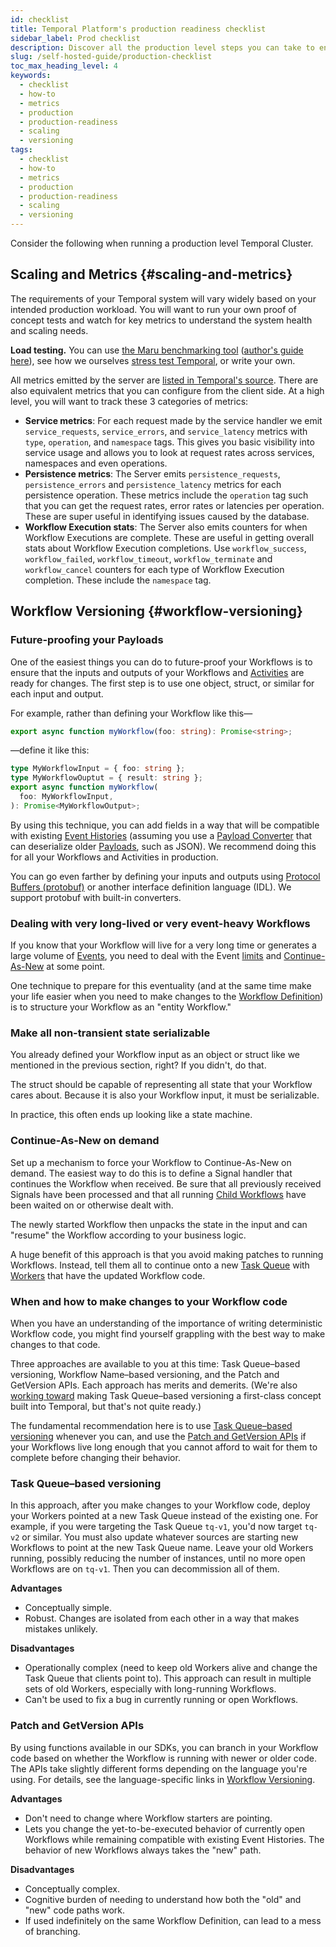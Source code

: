 ```yaml
---
id: checklist
title: Temporal Platform's production readiness checklist
sidebar_label: Prod checklist
description: Discover all the production level steps you can take to ensure a smooth deployment.
slug: /self-hosted-guide/production-checklist
toc_max_heading_level: 4
keywords:
  - checklist
  - how-to
  - metrics
  - production
  - production-readiness
  - scaling
  - versioning
tags:
  - checklist
  - how-to
  - metrics
  - production
  - production-readiness
  - scaling
  - versioning
---
```


Consider the following when running a production level Temporal Cluster.

## Scaling and Metrics {#scaling-and-metrics}

The requirements of your Temporal system will vary widely based on your intended production workload.
You will want to run your own proof of concept tests and watch for key metrics to understand the system health and scaling needs.

**Load testing.** You can use [the Maru benchmarking tool](https://github.com/temporalio/maru/) ([author's guide here](https://mikhail.io/2021/03/maru-load-testing-tool-for-temporal-workflows/)), see how we ourselves [stress test Temporal](https://temporal.io/blog/temporal-deep-dive-stress-testing/), or write your own.

All metrics emitted by the server are [listed in Temporal's source](https://github.com/temporalio/temporal/blob/main/common/metrics/defs.go).
There are also equivalent metrics that you can configure from the client side.
At a high level, you will want to track these 3 categories of metrics:

- **Service metrics**: For each request made by the service handler we emit `service_requests`, `service_errors`, and `service_latency` metrics with `type`, `operation`, and `namespace` tags.
  This gives you basic visibility into service usage and allows you to look at request rates across services, namespaces and even operations.
- **Persistence metrics**: The Server emits `persistence_requests`, `persistence_errors` and `persistence_latency` metrics for each persistence operation.
  These metrics include the `operation` tag such that you can get the request rates, error rates or latencies per operation.
  These are super useful in identifying issues caused by the database.
- **Workflow Execution stats**: The Server also emits counters for when Workflow Executions are complete.
  These are useful in getting overall stats about Workflow Execution completions.
  Use `workflow_success`, `workflow_failed`, `workflow_timeout`, `workflow_terminate` and `workflow_cancel` counters for each type of Workflow Execution completion.
  These include the `namespace` tag.

## Workflow Versioning {#workflow-versioning}

### Future-proofing your Payloads

One of the easiest things you can do to future-proof your Workflows is to ensure that the inputs and outputs of your Workflows and [Activities](/activities) are ready for changes.
The first step is to use one object, struct, or similar for each input and output.

For example, rather than defining your Workflow like this—

```typescript
export async function myWorkflow(foo: string): Promise<string>;
```

—define it like this:

```typescript
type MyWorkflowInput = { foo: string };
type MyWorkflowOuptut = { result: string };
export async function myWorkflow(
  foo: MyWorkflowInput,
): Promise<MyWorkflowOutput>;
```

By using this technique, you can add fields in a way that will be compatible with existing [Event Histories](/workflows#event-history) (assuming you use a [Payload Converter](/dataconversion#payload-converter) that can deserialize older [Payloads](/dataconversion#payload), such as JSON).
We recommend doing this for all your Workflows and Activities in production.

You can go even farther by defining your inputs and outputs using [Protocol Buffers (protobuf)](https://protobuf.dev/) or another interface definition language (IDL).
We support protobuf with built-in converters.

### Dealing with very long-lived or very event-heavy Workflows

If you know that your Workflow will live for a very long time or generates a large volume of [Events](/workflows#event), you need to deal with the Event [limits](/workflows#limits) and [Continue-As-New](/workflows#continue-as-new) at some point.

One technique to prepare for this eventuality (and at the same time make your life easier when you need to make changes to the [Workflow Definition](/workflows#workflow-definition)) is to structure your Workflow as an "entity Workflow."

### Make all non-transient state serializable

You already defined your Workflow input as an object or struct like we mentioned in the previous section, right?
If you didn't, do that.

The struct should be capable of representing all state that your Workflow cares about.
Because it is also your Workflow input, it must be serializable.

In practice, this often ends up looking like a state machine.

### Continue-As-New on demand

Set up a mechanism to force your Workflow to Continue-As-New on demand.
The easiest way to do this is to define a Signal handler that continues the Workflow when received.
Be sure that all previously received Signals have been processed and that all running [Child Workflows](/encyclopedia/child-workflows) have been waited on or otherwise dealt with.

The newly started Workflow then unpacks the state in the input and can "resume" the Workflow according to your business logic.

A huge benefit of this approach is that you avoid making patches to running Workflows.
Instead, tell them all to continue onto a new [Task Queue](/workers#task-queue) with [Workers](/workers) that have the updated Workflow code.

### When and how to make changes to your Workflow code

When you have an understanding of the importance of writing deterministic Workflow code, you might find yourself grappling with the best way to make changes to that code.

Three approaches are available to you at this time: Task Queue–based versioning, Workflow Name–based versioning, and the Patch and GetVersion APIs.
Each approach has merits and demerits.
(We're also [working toward](https://github.com/temporalio/proposals/blob/master/versioning/worker-versions.md) making Task Queue–based versioning a first-class concept built into Temporal, but that's not quite ready.)

The fundamental recommendation here is to use [Task Queue–based versioning](#task-queuebased-versioning) whenever you can, and use the [Patch and GetVersion APIs](#patch-and-getversion-apis) if your Workflows live long enough that you cannot afford to wait for them to complete before changing their behavior.

### Task Queue–based versioning

In this approach, after you make changes to your Workflow code, deploy your Workers pointed at a new Task Queue instead of the existing one.
For example, if you were targeting the Task Queue `tq-v1`, you'd now target `tq-v2` or similar.
You must also update whatever sources are starting new Workflows to point at the new Task Queue name.
Leave your old Workers running, possibly reducing the number of instances, until no more open Workflows are on `tq-v1`.
Then you can decommission all of them.

**Advantages**

- Conceptually simple.
- Robust.
  Changes are isolated from each other in a way that makes mistakes unlikely.

**Disadvantages**

- Operationally complex (need to keep old Workers alive and change the Task Queue that clients point to).
  This approach can result in multiple sets of old Workers, especially with long-running Workflows.
- Can't be used to fix a bug in currently running or open Workflows.

### Patch and GetVersion APIs

By using functions available in our SDKs, you can branch in your Workflow code based on whether the Workflow is running with newer or older code.
The APIs take slightly different forms depending on the language you're using.
For details, see the language-specific links in [Workflow Versioning](/workflows#workflow-versioning).

**Advantages**

- Don't need to change where Workflow starters are pointing.
- Lets you change the yet-to-be-executed behavior of currently open Workflows while remaining compatible with existing Event Histories.
  The behavior of new Workflows always takes the "new" path.

**Disadvantages**

- Conceptually complex.
- Cognitive burden of needing to understand how both the "old" and "new" code paths work.
- If used indefinitely on the same Workflow Definition, can lead to a mess of branching.
